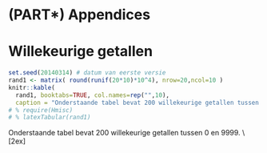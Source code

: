 # (PART\*) Appendices {-}

# Willekeurige getallen {#app:randomgetallen}

```r
set.seed(20140314) # datum van eerste versie
rand1 <- matrix( round(runif(20*10)*10^4), nrow=20,ncol=10 )
knitr::kable(
  rand1, booktabs=TRUE, col.names=rep("",10),  
  caption = "Onderstaande tabel bevat 200 willekeurige getallen tussen 0 en 9999." )
# % require(Hmisc)
# % latexTabular(rand1)
```


Onderstaande tabel bevat 200 willekeurige getallen tussen $0$ en $9999$. \\[2ex]

